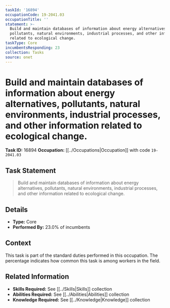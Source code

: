 ```yaml
---
taskId: '16894'
occupationCode: 19-2041.03
occupationTitle: ''
statement: >-
  Build and maintain databases of information about energy alternatives,
  pollutants, natural environments, industrial processes, and other information
  related to ecological change.
taskType: Core
incumbentsResponding: 23
collection: Tasks
source: onet
---
```

# Build and maintain databases of information about energy alternatives, pollutants, natural environments, industrial processes, and other information related to ecological change.

**Task ID:** 16894
**Occupation:** [[../Occupations|Occupation]] with code `19-2041.03`

## Task Statement

> Build and maintain databases of information about energy alternatives, pollutants, natural environments, industrial processes, and other information related to ecological change.

## Details

- **Type:** Core
- **Performed By:** 23.0% of incumbents

## Context

This task is part of the standard duties performed in this occupation. The percentage indicates how common this task is among workers in the field.

## Related Information

- **Skills Required:** See [[../Skills|Skills]] collection
- **Abilities Required:** See [[../Abilities|Abilities]] collection
- **Knowledge Required:** See [[../Knowledge|Knowledge]] collection
